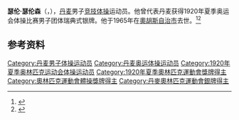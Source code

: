 {{NoteTA|G1=Sports}}
'''瑟伦·瑟伦森'''（{{lang-da|Søren Sørensen}}，{{bd|1897年|4月20日|1965年|3月11日}}），[[丹麦|丹麦]]男子[[竞技体操|竞技体操]]运动员。他曾代表丹麦获得1920年夏季奥运会体操比赛男子团体瑞典式银牌。他于1965年在[[奧胡斯自治市|奧胡斯自治市]]去世。<ref>{{Cite web|title=Søren SORENSEN|url=https://www.olympic.org/søren-sorensen|accessdate=2021-03-29|work=International Olympic Committee}}</ref><ref>{{cite web|url=https://www.olympedia.org/athletes/29714|title=Søren Sørensen|work=Olympedia|accessdate=2021-03-30|archive-date=2020-06-07|archive-url=https://web.archive.org/web/20200607060515/https://www.olympedia.org/athletes/29714|dead-url=no}}</ref>

== 参考资料 ==
{{reflist}}

{{Authority control}}
{{DEFAULTSORT:Sørensen, Søren}}
[[Category:丹麦男子体操运动员|Category:丹麦男子体操运动员]]
[[Category:丹麦奥运体操运动员|Category:丹麦奥运体操运动员]]
[[Category:1920年夏季奥林匹克运动会体操运动员|Category:1920年夏季奥林匹克运动会体操运动员]]
[[Category:1920年夏季奧林匹克運動會獎牌得主|Category:1920年夏季奧林匹克運動會獎牌得主]]
[[Category:奧林匹克運動會體操獎牌得主|Category:奧林匹克運動會體操獎牌得主]]
[[Category:丹麥奧林匹克運動會銀牌得主|Category:丹麥奧林匹克運動會銀牌得主]]